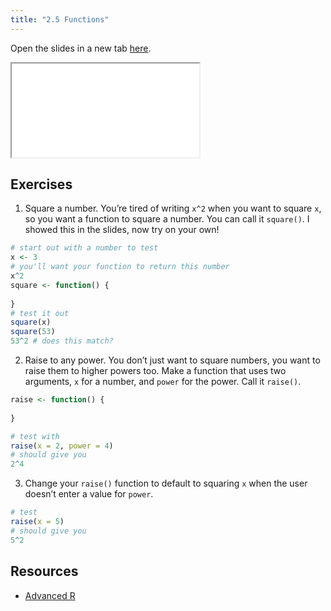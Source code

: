 ```yaml
---
title: "2.5 Functions"
---
```


Open the slides in a new tab [here](slides/05-functions.qmd){target="_blank"}.

<div>

```{=html}
<iframe class="slide-deck" src="slides/05-functions.html"></iframe>
```

</div>

## Exercises

1. Square a number. You're tired of writing `x^2` when you want to square `x`, so you want a function to square a number. You can call it `square()`. I showed this in the slides, now try on your own!

```r
# start out with a number to test
x <- 3
# you'll want your function to return this number
x^2
square <- function() {
  
}
# test it out
square(x)
square(53)
53^2 # does this match?
```

2. Raise to any power. You don't just want to square numbers, you want to raise them to higher powers too. Make a function that uses two arguments, `x` for a number, and `power` for the power. Call it `raise()`.

```r
raise <- function() {
  
}

# test with
raise(x = 2, power = 4)
# should give you
2^4
```

3. Change your `raise()` function to default to squaring `x` when the user doesn't enter a value for `power`.

```r
# test
raise(x = 5)
# should give you
5^2
```

## Resources

-   [Advanced R](-	https://adv-r.hadley.nz/functions.html)